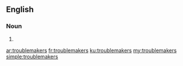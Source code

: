 ==English==

===Noun===
{{head|en|plural}}

# {{plural of|troublemaker|lang=en}}

[[ar:troublemakers]]
[[fr:troublemakers]]
[[ku:troublemakers]]
[[my:troublemakers]]
[[simple:troublemakers]]